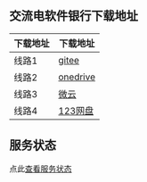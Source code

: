 
## 交流电软件银行下载地址

|下载地址 |下载地址 |
|--|--|
|线路1|[gitee](https://gitee.com/elite-united/app-release/releases)|
|线路2|[onedrive](https://onedrive.live.com/?id=C54A6E330F5731A4!66493&resid=C54A6E330F5731A4!66493&authkey=!AJGDid1z-bvzukM&cid=c54a6e330f5731a4)|
|线路3|[微云](https://share.weiyun.com/pQjuATsL)|
|线路4|[123网盘](https://www.123pan.com/s/4MuNjv-Q8Ahh.html) |

## 服务状态

点此[查看服务状态](https://stats.uptimerobot.com/wiQ335FbNE)
